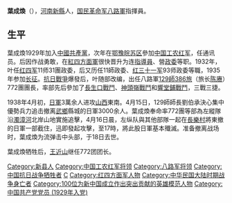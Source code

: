 {{Unreferenced|time=2022-01-13T02:27:58+00:00}}
'''葉成煥'''（{{bd|1914年||1938年|4月18日|catIdx=Ye,叶}}），[[河南|河南]][[新縣|新縣]]人，[[国民革命军|国民革命军]][[八路軍|八路軍]]指揮員。

== 生平 ==
葉成煥1929年加入[[中國共產黨|中國共產黨]]，次年在[[鄂豫皖苏区|鄂豫皖苏区]]參加[[中国工农红军|中国工农红军]]，任通讯员。后因作战勇敢，在[[紅四方面軍|紅四方面軍]]很快晋升为连[[指導員|指導員]]、營[[政委|政委]]等职。1932年，叶任[[红四军_(红四方面军)|红四军]]11师31團政委，后又历任11師政委、[[红三十一军|红三十一军]]93师政委等職，1935年参加[[长征|长征]]。[[抗日战争_(中国)|抗日戰爭]]爆發后，叶随部改编，出任八路軍[[129師|129師]][[386旅|386旅]]（旅长[[陈赓|陈赓]]）772團團長，率部先后參加了[[長生口戰鬥|長生口戰鬥]]、[[神頭嶺戰鬥|神頭嶺戰鬥]]和[[響堂鋪戰鬥|響堂鋪戰鬥]]，三戰三捷。

1938年4月初，[[日軍|日軍]]3萬余人进攻[[山西|山西]]東南。4月15日，129師師長劉伯承決心集中優勢兵力追击撤离[[武鄉|武鄉]]縣城的日軍3000余人。葉成煥奉命率772團等部為左縱隊沿[[濁漳河|濁漳河]]北岸山地實施追擊，4月16日晨，左纵队與其他部隊一起在[[长乐村战斗|長樂村]]將東撤的日軍一部截住，迅即發起攻擊，至17時，將此股日軍基本殲滅。准备撤离战场时，葉成煥为流弹击中头部，于18日去世。

葉成煥牺牲后，[[王近山|王近山]]继任772团团长。

{{DEFAULTSORT:ye chenghuan}}
[[Category:新县人|Category:新县人]]
[[Category:中国工农红军将领|Category:中国工农红军将领]]
[[Category:八路军将领|Category:八路军将领]]
[[Category:中国抗日战争牺牲者|Category:中国抗日战争牺牲者]]
[[Category:葉姓|C]]
[[Category:红四方面军人物|Category:红四方面军人物]]
[[Category:中华民国大陆时期战争身亡者|Category:中华民国大陆时期战争身亡者]]
[[Category:100位为新中国成立作出突出贡献的英雄模范人物|Category:100位为新中国成立作出突出贡献的英雄模范人物]]
[[Category:中国共产党党员_(1929年入党)|Category:中国共产党党员 (1929年入党)]]